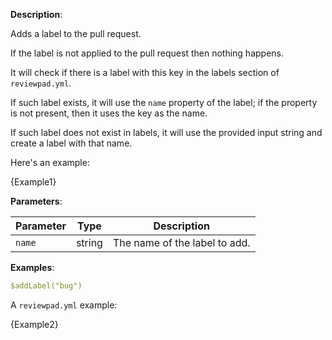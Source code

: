 
**Description**:

Adds a label to the pull request.

If the label is not applied to the pull request then nothing happens.

It will check if there is a label with this key in the labels section of `reviewpad.yml`.

If such label exists, it will use the `name` property of the label; if the property is not present, then it uses the key as the name.

If such label does not exist in labels, it will use the provided input string and create a label with that name.

Here's an example:

<CodeBlock language="yml">{Example1}</CodeBlock>

**Parameters**:

| Parameter | Type   | Description                   |
| --------- | ------ | ----------------------------- |
| `name`    | string | The name of the label to add. |

**Examples**:

```yml
$addLabel("bug")
```

A `reviewpad.yml` example:

<CodeBlock language="yml">{Example2}</CodeBlock>
